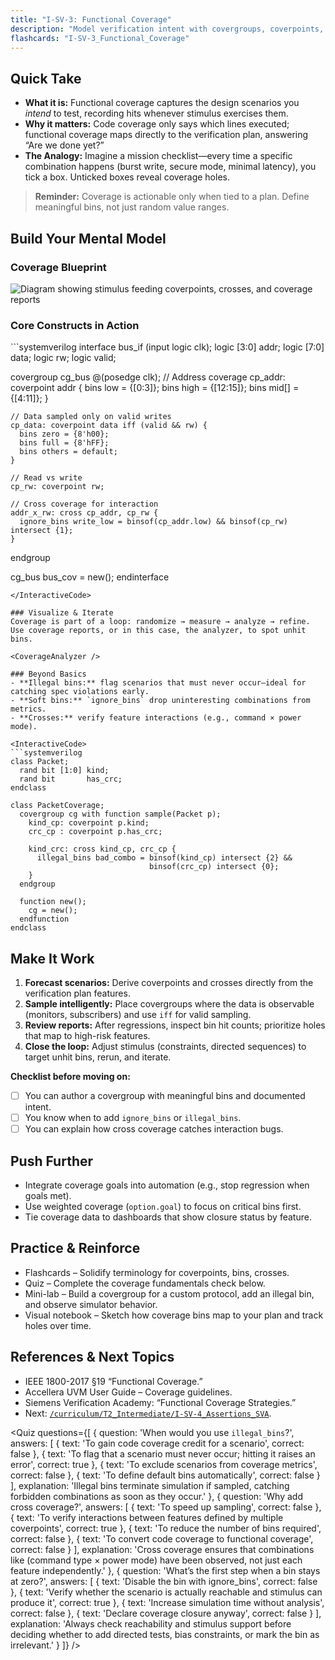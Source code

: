 ```yaml
---
title: "I-SV-3: Functional Coverage"
description: "Model verification intent with covergroups, coverpoints, and crosses to prove you've exercised every critical scenario."
flashcards: "I-SV-3_Functional_Coverage"
---
```



## Quick Take
- **What it is:** Functional coverage captures the design scenarios you *intend* to test, recording hits whenever stimulus exercises them.
- **Why it matters:** Code coverage only says which lines executed; functional coverage maps directly to the verification plan, answering “Are we done yet?”
- **The Analogy:** Imagine a mission checklist—every time a specific combination happens (burst write, secure mode, minimal latency), you tick a box. Unticked boxes reveal coverage holes.

> **Reminder:** Coverage is actionable only when tied to a plan. Define meaningful bins, not just random value ranges.

## Build Your Mental Model
### Coverage Blueprint
<div className="glass-card glow-border my-8 px-6 py-8">
  <Image
    src="/visuals/coverage-blueprint.svg"
    alt="Diagram showing stimulus feeding coverpoints, crosses, and coverage reports"
    width={720}
    height={360}
    sizes="(min-width: 1024px) 720px, 100vw"
    className="w-full"
  />
</div>

### Core Constructs in Action
<InteractiveCode>
```systemverilog
interface bus_if (input logic clk);
  logic [3:0] addr;
  logic [7:0] data;
  logic       rw;
  logic       valid;

  covergroup cg_bus @(posedge clk);
    // Address coverage
    cp_addr: coverpoint addr {
      bins low   = {[0:3]};
      bins high  = {[12:15]};
      bins mid[] = {[4:11]};
    }

    // Data sampled only on valid writes
    cp_data: coverpoint data iff (valid && rw) {
      bins zero = {8'h00};
      bins full = {8'hFF};
      bins others = default;
    }

    // Read vs write
    cp_rw: coverpoint rw;

    // Cross coverage for interaction
    addr_x_rw: cross cp_addr, cp_rw {
      ignore_bins write_low = binsof(cp_addr.low) && binsof(cp_rw) intersect {1};
    }
  endgroup

  cg_bus bus_cov = new();
endinterface
```
</InteractiveCode>

### Visualize & Iterate
Coverage is part of a loop: randomize → measure → analyze → refine. Use coverage reports, or in this case, the analyzer, to spot unhit bins.

<CoverageAnalyzer />

### Beyond Basics
- **Illegal bins:** flag scenarios that must never occur—ideal for catching spec violations early.
- **Soft bins:** `ignore_bins` drop uninteresting combinations from metrics.
- **Crosses:** verify feature interactions (e.g., command × power mode).

<InteractiveCode>
```systemverilog
class Packet;
  rand bit [1:0] kind;
  rand bit       has_crc;
endclass

class PacketCoverage;
  covergroup cg with function sample(Packet p);
    kind_cp: coverpoint p.kind;
    crc_cp : coverpoint p.has_crc;

    kind_crc: cross kind_cp, crc_cp {
      illegal_bins bad_combo = binsof(kind_cp) intersect {2} &&
                               binsof(crc_cp) intersect {0};
    }
  endgroup

  function new();
    cg = new();
  endfunction
endclass
```
</InteractiveCode>

## Make It Work
1. **Forecast scenarios:** Derive coverpoints and crosses directly from the verification plan features.
2. **Sample intelligently:** Place covergroups where the data is observable (monitors, subscribers) and use `iff` for valid sampling.
3. **Review reports:** After regressions, inspect bin hit counts; prioritize holes that map to high-risk features.
4. **Close the loop:** Adjust stimulus (constraints, directed sequences) to target unhit bins, rerun, and iterate.

**Checklist before moving on:**
- [ ] You can author a covergroup with meaningful bins and documented intent.
- [ ] You know when to add `ignore_bins` or `illegal_bins`.
- [ ] You can explain how cross coverage catches interaction bugs.

## Push Further
- Integrate coverage goals into automation (e.g., stop regression when goals met).
- Use weighted coverage (`option.goal`) to focus on critical bins first.
- Tie coverage data to dashboards that show closure status by feature.

## Practice & Reinforce
- Flashcards – Solidify terminology for coverpoints, bins, crosses.
- Quiz – Complete the coverage fundamentals check below.
- Mini-lab – Build a covergroup for a custom protocol, add an illegal bin, and observe simulator behavior.
- Visual notebook – Sketch how coverage bins map to your plan and track holes over time.

## References & Next Topics
- IEEE 1800-2017 §19 “Functional Coverage.”
- Accellera UVM User Guide – Coverage guidelines.
- Siemens Verification Academy: “Functional Coverage Strategies.”
- Next: [`/curriculum/T2_Intermediate/I-SV-4_Assertions_SVA`](../I-SV-4_Assertions_SVA/).

<Quiz
  questions={[
    {
      question: 'When would you use `illegal_bins`?',
      answers: [
        { text: 'To gain code coverage credit for a scenario', correct: false },
        { text: 'To flag that a scenario must never occur; hitting it raises an error', correct: true },
        { text: 'To exclude scenarios from coverage metrics', correct: false },
        { text: 'To define default bins automatically', correct: false }
      ],
      explanation:
        'Illegal bins terminate simulation if sampled, catching forbidden combinations as soon as they occur.'
    },
    {
      question: 'Why add cross coverage?',
      answers: [
        { text: 'To speed up sampling', correct: false },
        { text: 'To verify interactions between features defined by multiple coverpoints', correct: true },
        { text: 'To reduce the number of bins required', correct: false },
        { text: 'To convert code coverage to functional coverage', correct: false }
      ],
      explanation:
        'Cross coverage ensures that combinations like (command type × power mode) have been observed, not just each feature independently.'
    },
    {
      question: 'What’s the first step when a bin stays at zero?',
      answers: [
        { text: 'Disable the bin with ignore_bins', correct: false },
        { text: 'Verify whether the scenario is actually reachable and stimulus can produce it', correct: true },
        { text: 'Increase simulation time without analysis', correct: false },
        { text: 'Declare coverage closure anyway', correct: false }
      ],
      explanation:
        'Always check reachability and stimulus support before deciding whether to add directed tests, bias constraints, or mark the bin as irrelevant.'
    }
  ]}
/>
